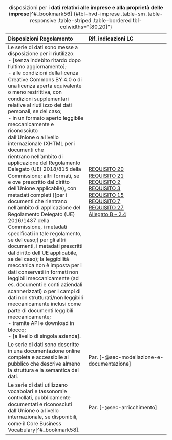 :::{.column-page-inset-right}

| **Disposizioni Regolamento** | **Rif. indicazioni LG** |
| :--- | :--- |
| Le serie di dati sono messe a disposizione per il riutilizzo:<br>\- [senza indebito ritardo dopo l'ultimo aggiornamento];<br>\- alle condizioni della licenza Creative Commons BY 4.0 o di una licenza aperta equivalente o meno restrittiva, con condizioni supplementari relative al riutilizzo dei dati personali, se del caso;<br>\- in un formato aperto leggibile meccanicamente e riconosciuto<br>dall'Unione o a livello internazionale (XHTML per i documenti che<br>rientrano nell'ambito di applicazione del Regolamento Delegato (UE) 2018/815 della Commissione; altri formati, se e ove prescritto dal diritto dell'Unione applicabile), con metadati completi ([per i documenti che rientrano nell'ambito di applicazione del Regolamento Delegato (UE) 2016/1437 della Commissione, i metadati specificati in tale regolamento, se del caso;] per gli altri documenti, i metadati prescritti dal diritto dell'UE applicabile, se del caso); la leggibilità meccanica non è imposta per i dati conservati in formati non leggibili meccanicamente (ad es. documenti e conti aziendali scannerizzati) o per I campi di dati non strutturati/non leggibili meccanicamente inclusi come parte di documenti leggibili meccanicamente;<br>\- tramite API e download in blocco;<br>\- [a livello di singola azienda]. | [REQUISITO 20](capitolo-6.qmd#req-20)<br>[REQUISITO 21](capitolo-6.qmd#req-21)<br>[REQUISITO 2](capitolo-4.qmd#req-2)<br>[REQUISITO 3](capitolo-4.qmd#req-3)<br>[REQUISITO 15](capitolo-4.qmd#req-15)<br>[REQUISITO 7](capitolo-4.qmd#req-7)<br>[REQUISITO 27](capitolo-7.qmd#req-27)<br>[Allegato B – 2.4](allegato-B.qmd#altri-formati) |
| Le serie di dati sono descritte in una documentazione online completa e accessibile al pubblico che descrive almeno la struttura e la semantica dei dati. | Par. [-@sec-modellazione-e-documentazione] |
| Le serie di dati utilizzano vocabolari e tassonomie controllati, pubblicamente documentati e riconosciuti dall'Unione o a livello internazionale, se disponibili, come il Core Business Vocabulary[^#_bookmark58]. | Par. [-@sec-arricchimento] |

: disposizioni per i **dati relativi alle imprese e alla proprietà delle imprese**[^#_bookmark56] {#tbl-hvd-imprese .table-sm .table-responsive .table-striped .table-bordered tbl-colwidths="[80,20]"}

:::
